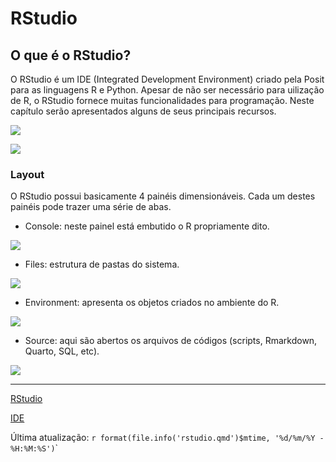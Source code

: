 # RStudio

## O que é o RStudio?

O RStudio é um IDE (Integrated Development Environment) criado pela Posit para as linguagens R e Python. Apesar de não ser necessário para uilização de R, o RStudio fornece muitas funcionalidades para programação. Neste capítulo serão apresentados alguns de seus principais recursos.

![](images/rstudio/img1.PNG){fig-align="center"}

![](images/rstudio/img2.PNG){fig-align="center"}

### Layout

O RStudio possui basicamente 4 painéis dimensionáveis. Cada um destes painéis pode trazer uma série de abas.

-   Console: neste painel está embutido o R propriamente dito.

![](images/rstudio/console.PNG){fig-align="center"}

-   Files: estrutura de pastas do sistema.

![](images/rstudio/files.PNG){fig-align="center"}

-   Environment: apresenta os objetos criados no ambiente do R.

![](images/rstudio/environment.PNG){fig-align="center"}

-   Source: aqui são abertos os arquivos de códigos (scripts, Rmarkdown, Quarto, SQL, etc).

![](images/rstudio/source.PNG){fig-align="center"}

------------------------------------------------------------------------

[RStudio](https://posit.co/products/open-source/rstudio/)

[IDE](https://en.wikipedia.org/wiki/Integrated_development_environment)

Última atualização: `r format(file.info('rstudio.qmd')$mtime, '%d/%m/%Y - %H:%M:%S')`\`
